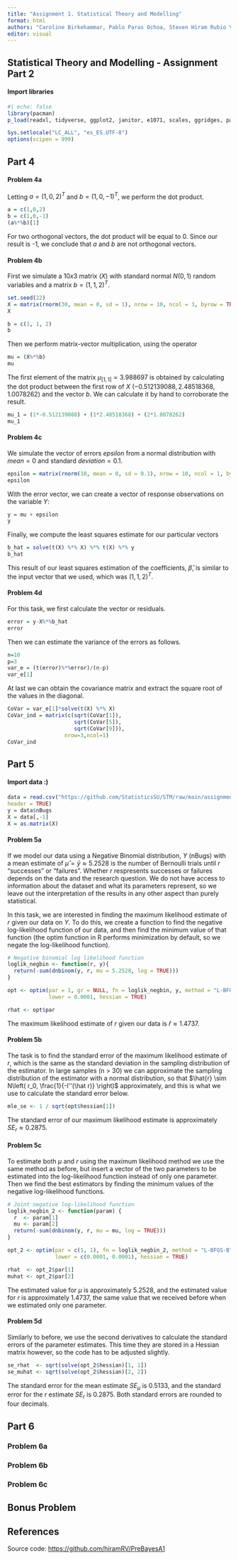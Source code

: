 ```yaml
---
title: "Assignment 1. Statistical Theory and Modelling"
format: html
authors: "Caroline Birkehammar, Pablo Paras Ochoa, Steven Hiram Rubio Vasquez"
editor: visual
---
```


## Statistical Theory and Modelling - Assignment Part 2

#### Import libraries

```r
#| echo: false
library(pacman)
p_load(readxl, tidyverse, ggplot2, janitor, e1071, scales, ggridges, patchwork)

Sys.setlocale("LC_ALL", "es_ES.UTF-8") 
options(scipen = 999) 
```

## Part 4

#### Problem 4a

Letting $a = (1,0,2)^T$ and $b = (1,0,-1)^T$, we perform the dot product.

```r
a = c(1,0,2)
b = c(1,0,-1)
(a%*%b)[1]
```

For two orthogonal vectors, the dot product will be equal to 0. Since our result is -1, we conclude that $a$ and $b$ are not orthogonal vectors.

#### Problem 4b

First we simulate a $10x3$ matrix $(X)$ with standard normal $N(0,1)$ random variables and a matrix $b = (1,1,2)^T$.

```r
set.seed(22)
X = matrix(rnorm(30, mean = 0, sd = 1), nrow = 10, ncol = 3, byrow = TRUE)
X
```

```r
b = c(1, 1, 2)
b
```

Then we perform matrix-vector multiplication, using the operator $%*%$

```r
mu = (X%*%b)
mu
```

The first element of the matrix $\mu_{[1,1]}=3.988697$ is obtained by calculating the dot product between the first row of $X$ $(-0.512139088, 2.48518368, 1.0078262)$ and the vector $b$. We can calculate it by hand to corroborate the result.

```r
mu_1 = (1*-0.512139088) + (1*2.48518368) + (2*1.0078262)
mu_1
```

#### Problem 4c

We simulate the vector of errors $epsilon$ from a normal distribution with $mean = 0$ and standard $deviation = 0.1$.

```r
epsilon = matrix(rnorm(10, mean = 0, sd = 0.1), nrow = 10, ncol = 1, byrow = TRUE)
epsilon
```

With the error vector, we can create a vector of response observations on the variable $Y$:

```r
y = mu + epsilon
y
```

Finally, we compute the least squares estimate for our particular vectors

```r
b_hat = solve(t(X) %*% X) %*% t(X) %*% y
b_hat

```

This result of our least squares estimation of the coefficients, $\hat{\beta}$, is similar to the input vector that we used, which was $(1, 1, 2)^T$.

#### Problem 4d

For this task, we first calculate the vector or residuals.

```r
error = y-X%*%b_hat
error
```

Then we can estimate the variance of the errors as follows.

```r
n=10
p=3
var_e = (t(error)%*%error)/(n-p)
var_e[1]
```

At last we can obtain the covariance matrix and extract the square root of the values in the diagonal.

```r
CoVar = var_e[1]*solve(t(X) %*% X)
CoVar_ind = matrix(c(sqrt(CoVar[1]),
                     sqrt(CoVar[5]),
                     sqrt(CoVar[9])),
                  nrow=3,ncol=1)
CoVar_ind
```

## Part 5

#### Import data :)

```r
data = read.csv("https://github.com/StatisticsSU/STM/raw/main/assignment/bugs.csv",
header = TRUE)
y = data$nBugs
X = data[,-1]
X = as.matrix(X)
```

#### Problem 5a

If we model our data using a Negative Binomial distribution, $Y$ (nBugs) with a mean estimate of $\hat\mu=\bar y \approx 5.2528$ is the number of Bernoulli trials until $r$ "successes" or "failures". Whether $r$ respresents successes or failures depends on the data and the research question. We do not have access to information about the dataset and what its parameters represent, so we leave out the interpretation of the results in any other aspect than purely statistical.

In this task, we are interested in finding the maximum likelihood estimate of $r$ given our data on $Y$. To do this, we create a function to find the negative log-likelihood function of our data, and then find the minimum value of that function (the optim function in R performs minimization by default, so we negate the log-likelihood function).

```r

# Negative binomial log likelihood function
loglik_negbin <- function(r, y){
  return(-sum(dnbinom(y, r, mu = 5.2528, log = TRUE)))
}

opt <- optim(par = 1, gr = NULL, fn = loglik_negbin, y, method = "L-BFGS-B",
             lower = 0.0001, hessian = TRUE)

rhat <- opt$par
```

The maximum likelihood estimate of $r$ given our data is $\hat r \approx 1.4737$.

#### Problem 5b

The task is to find the standard error of the maximum likelihood estimate of $r$, which is the same as the standard deviation in the sampling distribution of the estimator. In large samples (n \> 30) we can approximate the sampling distribution of the estimator with a normal distribution, so that $\hat{r} \sim N\left( r_0, \frac{1}{-l''(\hat r)} \right)$ approximately, and this is what we use to calculate the standard error below.

```r

mle_se <- 1 / sqrt(opt$hessian[1])
```

The standard error of our maximum likelihood estimate is approximately $SE_r \approx 0.2875$.

#### Problem 5c

To estimate both $\mu$ and $r$ using the maximum likelihood method we use the same method as before, but insert a vector of the two parameters to be estimated into the log-likelihood function instead of only one parameter. Then we find the best estimators by finding the minimum values of the negative log-likelihood functions.

```r

# Joint negative log-likelihood function
loglik_negbin_2 <- function(param) {
  r  <- param[1]
  mu <- param[2]
  return(-sum(dnbinom(y, r, mu = mu, log = TRUE)))
}

opt_2 <- optim(par = c(1, 1), fn = loglik_negbin_2, method = "L-BFGS-B",
               lower = c(0.0001, 0.0001), hessian = TRUE)

rhat  <- opt_2$par[1]
muhat <- opt_2$par[2]
```

The estimated value for $\mu$ is approximately $5.2528$, and the estimated value for $r$ is approximately $1.4737$, the same value that we received before when we estimated only one parameter.

#### Problem 5d

Similarly to before, we use the second derivatives to calculate the standard errors of the parameter estimates. This time they are stored in a Hessian matrix however, so the code has to be adjusted slightly.

```r
se_rhat  <- sqrt(solve(opt_2$hessian)[1, 1])
se_muhat <- sqrt(solve(opt_2$hessian)[2, 2])
```

The standard error for the mean estimate $SE_\mu$ is $0.5133$, and the standard error for the $r$ estimate $SE_r$ is $0.2875$. Both standard errors are rounded to four decimals.

## Part 6

### Problem 6a

### Problem 6b

### Problem 6c

## Bonus Problem

## References

Source code: <https://github.com/hiramRV/PreBayesA1>
